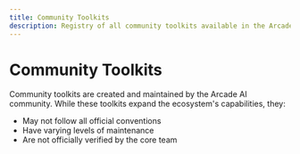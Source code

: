 ```yaml
---
title: Community Toolkits
description: Registry of all community toolkits available in the Arcade AI ecosystem
---
```


# Community Toolkits

Community toolkits are created and maintained by the Arcade AI community. While these toolkits expand the ecosystem's capabilities, they:
- May not follow all official conventions
- Have varying levels of maintenance
- Are not officially verified by the core team
